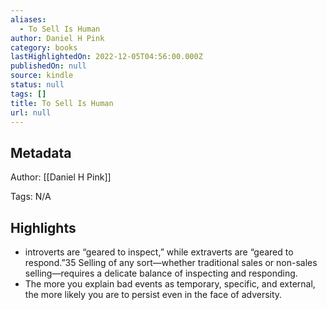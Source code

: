 ```yaml
---
aliases:
  - To Sell Is Human
author: Daniel H Pink
category: books
lastHighlightedOn: 2022-12-05T04:56:00.000Z
publishedOn: null
source: kindle
status: null
tags: []
title: To Sell Is Human
url: null
---
```

## Metadata

Author: [[Daniel H Pink]]

Tags: N/A

## Highlights

- introverts are “geared to inspect,” while extraverts are “geared to respond.”35 Selling of any sort—whether traditional sales or non-sales selling—requires a delicate balance of inspecting and responding.
- The more you explain bad events as temporary, specific, and external, the more likely you are to persist even in the face of adversity.
